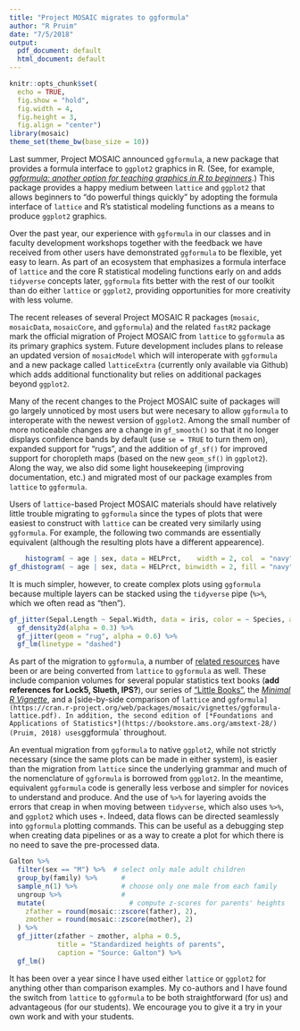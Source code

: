 ```yaml
---
title: "Project MOSAIC migrates to ggformula"
author: "R Pruim"
date: "7/5/2018"
output:
  pdf_document: default
  html_document: default
---
```


```r
knitr::opts_chunk$set(
  echo = TRUE,
  fig.show = "hold",
  fig.width = 4,
  fig.height = 3,
  fig.align = "center")
library(mosaic)
theme_set(theme_bw(base_size = 10))
```

Last summer, 
Project MOSAIC announced `ggformula`, a new package that provides a formula interface to
`ggplot2` graphics in R.
(See, for example, 
[*ggformula: another option for teaching graphics in R to beginners*](https://www.r-bloggers.com/ggformula-another-option-for-teaching-graphics-in-r-to-beginners/).)
This package provides a happy medium between `lattice` and `ggplot2` that allows
beginners to "do powerful things quickly" by adopting the formula interface of
`lattice` and R's statistical modeling functions as a means to produce `ggplot2`
graphics.

Over the past year, our experience with `ggformula` in our classes and in
faculty development workshops together with the feedback we have received from
other users have demonstrated `ggformula` to be flexible, yet easy to learn. As
part of an ecosystem that emphasizes a formula interface of `lattice` and the
core R statistical modeling functions early on and adds `tidyverse` concepts
later, `ggformula` fits better with the rest of our toolkit than do either
`lattice` or `ggplot2`, providing opportunities for more creativity with less
volume.

The recent releases of several Project MOSAIC R packages (`mosaic`,
`mosaicData`, `mosaicCore`, and `ggformula`) and the related `fastR2` package
mark the official migration of Project MOSAIC from `lattice` to `ggformula` as
its primary graphics system.  Future development includes plans to release
an updated version of `mosaicModel` which will interoperate with `ggformula`
and a new package called `latticeExtra` (currently only available via Github)
which adds additional functionality but relies on additional packages beyond `ggplot2`.


Many of the recent changes to the Project MOSAIC suite of packages will go largely
unnoticed by most users but were necesary to allow `ggformula` to interoperate
with the newest version of `ggplot2`. Among the small number of more noticeable
changes are a change in `gf_smooth()` so that it no longer displays confidence
bands by default (use `se = TRUE` to turn them on), expanded support for "rugs",
and the addition of `gf_sf()` for improved support for choropleth maps (based on
the new `geom_sf()` in `ggplot2`). Along the way, we also did some light
housekeeping (improving documentation, etc.) and migrated most of our package
examples from `lattice` to `ggformula`.

Users of `lattice`-based Project MOSAIC materials should have relatively little
trouble migrating to `ggformula` since the types of plots that were easiest to
construct with `lattice` can be created very similarly using `ggformula`.  For
example, the following two commands are essentially equivalent (although the
resulting plots have a different appearence).

```r
    histogram( ~ age | sex, data = HELPrct,    width = 2, col  = "navy")
gf_dhistogram( ~ age | sex, data = HELPrct, binwidth = 2, fill = "navy")
```

It is much simpler, however, to create complex plots using `ggformula` because
multiple layers can be stacked using the `tidyverse` pipe (`%>%`, which we
often read as "then").

```r
gf_jitter(Sepal.Length ~ Sepal.Width, data = iris, color = ~ Species, alpha = 0.6) %>%
  gf_density2d(alpha = 0.3) %>%
  gf_jitter(geom = "rug", alpha = 0.6) %>%
  gf_lm(linetype = "dashed")
```

As part of the migration to `ggformula`, a number of [related resources](https://cran.r-project.org/web/packages/mosaic/vignettes/mosaic-resources.html)
have been or are being converted from `lattice` to `ggformula` as well. These
include companion volumes for several popular statistics text books 
(**add references for Lock5, Slueth, IPS?**), 
our series of ["Little Books"](https://github.com/ProjectMOSAIC/LittleBooks), 
the [*Minimal R Vignette*](https://cran.r-project.org/web/packages/mosaic/vignettes/MinimalRgg.pdf),
and a 
[side-by-side comparison of `lattice` and `ggformula](https://cran.r-project.org/web/packages/mosaic/vignettes/ggformula-lattice.pdf).
In addition, the second
edition of [*Foundations and Applications of Statistics*](https://bookstore.ams.org/amstext-28/)
(Pruim, 2018) uses `ggformula` throughout.

An eventual migration from `ggformula` to native `ggplot2`, while not strictly
necessary (since the same plots can be made in either system), is easier than
the migration from `lattice` since the underlying grammar and much of the
nomenclature of `ggformula` is borrowed from `ggplot2`.  In the meantime,
equivalent `ggformula` code is generally less verbose and simpler for novices to
understand and produce.  And the use of `%>%` for layering avoids the errors
that creap in when moving between `tidyverse`, which also uses `%>%`, and
`ggplot2` which uses `+`.  Indeed, data flows can be directed seamlessly into
`ggformula` plotting commands.  This can be useful as a debugging step when
creating data pipelines or as a way to create a plot for which there is no
need to save the pre-processed data.

```r
Galton %>%
  filter(sex == "M") %>%  # select only male adult children
  group_by(family) %>%      #
  sample_n(1) %>%           # choose only one male from each family
  ungroup %>%               #
  mutate(                     # compute z-scores for parents' heights
    zfather = round(mosaic::zscore(father), 2),
    zmother = round(mosaic::zscore(mother), 2)
  ) %>% 
  gf_jitter(zfather ~ zmother, alpha = 0.5, 
            title = "Standardized heights of parents",
            caption = "Source: Galton") %>%
  gf_lm()
```


It has been over a year since I have used either `lattice` or `ggplot2` for
anything other than comparison examples. My co-authors and I have found the
switch from `lattice` to `ggformula` to be both straightforward (for us) and
advantageous (for our students). We encourage you to give it a try in your own
work and with your students.
